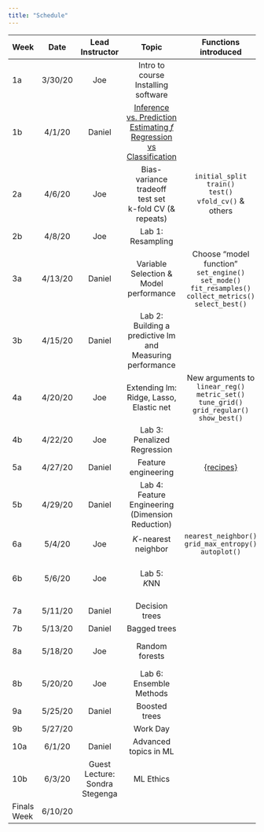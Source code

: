 ```yaml
---
title: "Schedule"
---
```


| **Week** |  **Date**   | **Lead Instructor**            |           **Topic**                                                          |                          **Functions introduced**                                                                             |         **Assigned**         |           **Due**       |       **Reading**                         |
| :------- | :---------: | :----------------------------: | :--------------------------------------------------------------------------: | :---------------------------------------------------------------------------------------------------------------------------: | :--------------------------: | :---------------------: | :---------------------------------------: |
|     1a   |     3/30/20 |              Joe               |                    Intro to course<br/>Installing software                   |                                                                                                                               | Final <br/>Get to know data  |                         |                 HML Ch. 1                 |
|     1b   |     4/1/20  |             Daniel             |  [Inference vs. Prediction<br/>Estimating $f$<br/>Regression vs Classification](slides/w1p2-inf-v-pred.html)|                                                                                                                               |                              |                         |       APM: Ch. 1<br/>ISLR: Ch. 2.1        |
|     2a   |     4/6/20  |              Joe               |         Bias-variance tradeoff<br/>test set<br/>k-fold CV (& repeats)        |  `initial_split`<br/>`train()`<br/>`test()`<br/>`vfold_cv()` & others                                                         |                              |                         |      ISLR: Ch. 2.2<br/>ISLR: Ch 5.1       |
|     2b   |     4/8/20  |              Joe               |  Lab 1: <br/>Resampling 							 |                                                                                                                       	 |           Lab 1              |                         |                                           |
|     3a   |     4/13/20 |             Daniel             |                  Variable Selection & <br/>Model performance                 |  Choose “model function”<br/>`set_engine()`<br/>`set_mode()`<br/>`fit_resamples()`<br/>`collect_metrics()`<br/>`select_best()`|                              |      Lab 1              | HML: Ch. 6<br/>APM: Ch. 5<br/>APM: Ch. 11 |
|     3b   |     4/15/20 |             Daniel             |            Lab 2: <br/>Building a predictive lm and Measuring performance    |                                                                                                                        	 |           Lab 2              |                         |                                           |
|     4a   |     4/20/20 |              Joe               |                  Extending lm: Ridge, Lasso, Elastic net                     |  New arguments to `linear_reg()`<br/>`metric_set()`<br/>`tune_grid()`<br/>`grid_regular()`<br/>`show_best()`                  |                              |      Lab 2              |                         		      |
|     4b   |     4/22/20 |              Joe               |                         Lab 3:<br/>Penalized Regression                      |                                                                                                                             	 |           Lab 3              |                         |                                           |
|     5a   |     4/27/20 |             Daniel             |                              Feature engineering                             |  [{recipes}](https://tidymodels.github.io/recipes/)                                                                           |                              |      Lab 3              |                                           |
|     5b   |     4/29/20 |             Daniel             |              Lab 4: <br/>Feature Engineering (Dimension Reduction)           |                                                                                                                               |           Lab 4              |    Preliminary Fit 1    |                                           |
|     6a   |     5/4/20  |              Joe               |                             *K*-nearest neighbor                             |       `nearest_neighbor()`<br/>`grid_max_entropy()`<br/>`autoplot()`                                                          |                              |      Lab 4              |                HML: Ch. 8                 |
|     6b   |     5/6/20  |              Joe               |                  Lab 5: <br/> *K*NN                                          |                                                                                                                               |           Lab 5              |                         |         FE: Ch. 1<br/>HML: Ch. 17         |
|     7a   |     5/11/20 |             Daniel             |                                Decision trees                                |                                                                                                                               |                              |      Lab 5              |                HML: Ch. 9                 |
|     7b   |     5/13/20 |             Daniel             |                                 Bagged trees                                 |                                                                                                                               |                              |                         |                                           |
|     8a   |     5/18/20 |              Joe               |                                Random forests                                |                                                                                                                               |                              |                         |              HML: Ch. 10, 11              |
|     8b   |     5/20/20 |              Joe               |             Lab 6: <br/> Ensemble Methods                                    |                                                                                                                               |           Lab 6              |    Preliminary Fit 2    |                                           |
|     9a   |     5/25/20 |             Daniel             |                                 Boosted trees                                |                                                                                                                               |                              |      Lab 6              |                HML Ch. 12                 |
|     9b   |     5/27/20 |                                |                                   Work Day                                   |                                                                                                                               |                              |                         |                                           |
|     10a  |     6/1/20  |             Daniel             |                             Advanced topics in ML                            |                                                                                                                               |                              |                         |                                           |
|     10b  |     6/3/20  | Guest Lecture: Sondra Stegenga |                                   ML Ethics                                  |                                                                                                                               |                              |                         |    Floridi & Taddeo (2016)                |
| Finals Week | 6/10/20  |                                |                                                                              |                                                                                                                               |                              | Final Project           |                                           |